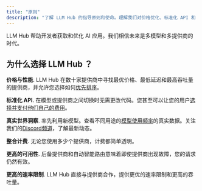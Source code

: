 ```yaml
---
title: "原则"
description: "了解 LLM Hub 的指导原则和使命。理解我们对价格优化、标准化 API 和 AI 模型部署高可用性的承诺。"
---
```


LLM Hub 帮助开发者获取和优化 AI 应用。我们相信未来是多模型和多提供商的时代。

## 为什么选择 LLM Hub ？

**价格与性能**. LLM Hub 在数十家提供商中寻找最优价格、最低延迟和最高吞吐量的提供商，并允许您选择如何[优先排序](/docs/features/provider-routing)。

**标准化 API**. 在模型或提供商之间切换时无需更改代码。您甚至可以让您的用户[选择并支付他们自己的费用](/docs/use-cases/oauth-pkce)。

**真实世界洞察**. 率先利用新模型。查看不同用途的[模型使用频率](https://openrouter.ai/rankings)的真实数据。关注我们的[Discord频道](https://discord.com/channels/1091220969173028894/1094454198688546826)，了解最新动态。

**整合计费**. 无论您使用多少个提供商，计费都简单透明。

**更高的可用性**. 后备提供商和自动智能路由意味着即使提供商出现故障，您的请求仍然有效。

**更高的速率限制**. LLM Hub 直接与提供商合作，提供更优的速率限制和更高的吞吐量。